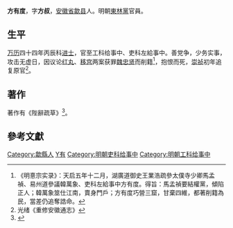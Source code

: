 '''方有度'''，字'''方叔'''，[[安徽省|安徽省]][[歙县|歙县]]人。明朝[[東林黨|東林黨]]官員。

== 生平 ==
[[万历|万历]]四十四年丙辰科[[进士|进士]]，官至工科给事中、吏科左給事中。善党争，少务实事，攻击无虚日，因议论[[红丸案|红丸]]、[[移宫案|移宫]]两案获罪[[魏忠贤|魏忠贤]]而削籍<ref>《明憙宗实录》：天启五年十二月，湖廣道御史王業浩疏參太僕寺少卿馬孟禎、易州道參議韓萬象、吏科左給事中方有度。得旨：馬孟禎要結權黨，傾陷正人；韓萬象筮仕江南，賣身門戶；方有度巧營三窟，甘棄四維，都著削籍為民，當差仍追奪誥命。</ref>，抱恨而死，[[崇祯|崇祯]]初年追复原官<ref>光绪《重修安徽通志》</ref>。

== 著作 ==
著作有《陛辭疏草》<ref>{{cite book | language =  | author = 李风云 | coauthors =  | title = 中华传奇大系 | url =  | date = 1998年 | location =  | publisher = 中国物价出版社 | id =  | isbn =  | pages = 663 }}</ref>。

==參考文獻==
{{reflist}}

{{萬曆四十四年丙辰科殿試金榜}}

{{Authority control}}

{{DEFAULTSORT:Fang方}}
[[Category:歙縣人|Category:歙縣人]]
[[Category:方姓|Y有]]
[[Category:明朝吏科给事中|Category:明朝吏科给事中]]
[[Category:明朝工科给事中|Category:明朝工科给事中]]


{{明朝人物小作品}}